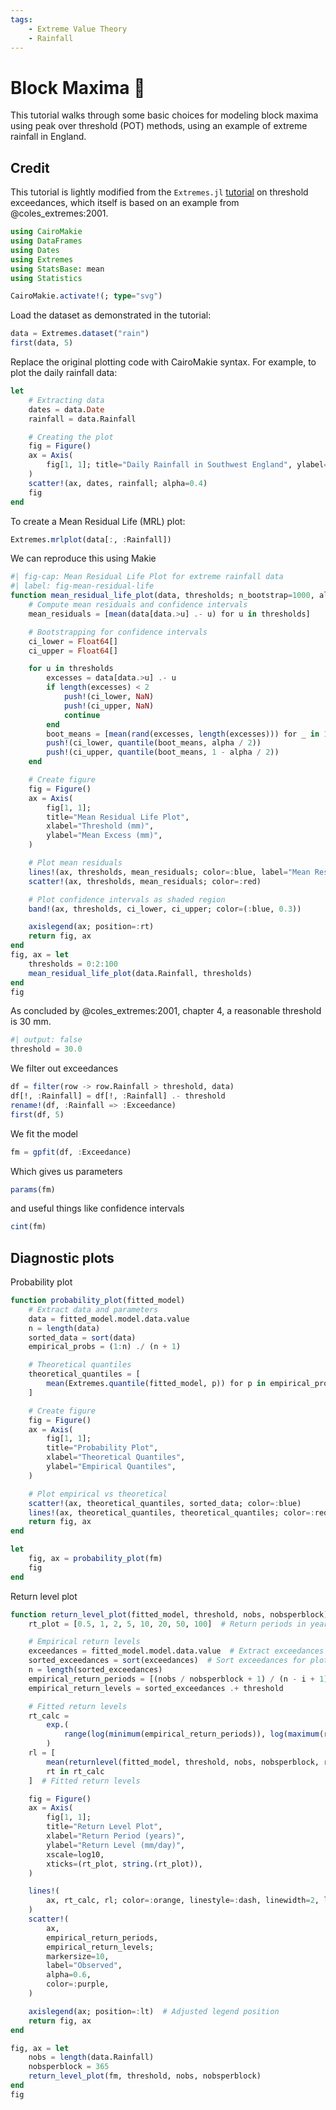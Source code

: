 ```yaml
---
tags: 
    - Extreme Value Theory
    - Rainfall
---
```


# Block Maxima 📝 {.unnumbered}

This tutorial walks through some basic choices for modeling block maxima using peak over threshold (POT) methods, using an example of extreme rainfall in England.

::: {.callout-important}
## Credit

This tutorial is lightly modified from the `Extremes.jl` [tutorial](https://jojal5.github.io/Extremes.jl/dev/tutorial/ThresholdExceedance/) on threshold exceedances, which itself is based on an example from @coles_extremes:2001.
:::

```julia
using CairoMakie
using DataFrames
using Dates
using Extremes
using StatsBase: mean
using Statistics

CairoMakie.activate!(; type="svg")
```

Load the dataset as demonstrated in the tutorial:

```julia
data = Extremes.dataset("rain")
first(data, 5)
```

Replace the original plotting code with CairoMakie syntax.
For example, to plot the daily rainfall data:

```julia
let
    # Extracting data
    dates = data.Date
    rainfall = data.Rainfall

    # Creating the plot
    fig = Figure()
    ax = Axis(
        fig[1, 1]; title="Daily Rainfall in Southwest England", ylabel="Rainfall (mm)",
    )
    scatter!(ax, dates, rainfall; alpha=0.4)
    fig
end
```

To create a Mean Residual Life (MRL) plot:

```julia
Extremes.mrlplot(data[:, :Rainfall])
```

We can reproduce this using Makie

```julia
#| fig-cap: Mean Residual Life Plot for extreme rainfall data
#| label: fig-mean-residual-life
function mean_residual_life_plot(data, thresholds; n_bootstrap=1000, alpha=0.05)
    # Compute mean residuals and confidence intervals
    mean_residuals = [mean(data[data.>u] .- u) for u in thresholds]

    # Bootstrapping for confidence intervals
    ci_lower = Float64[]
    ci_upper = Float64[]

    for u in thresholds
        excesses = data[data.>u] .- u
        if length(excesses) < 2
            push!(ci_lower, NaN)
            push!(ci_upper, NaN)
            continue
        end
        boot_means = [mean(rand(excesses, length(excesses))) for _ in 1:n_bootstrap]
        push!(ci_lower, quantile(boot_means, alpha / 2))
        push!(ci_upper, quantile(boot_means, 1 - alpha / 2))
    end

    # Create figure
    fig = Figure()
    ax = Axis(
        fig[1, 1];
        title="Mean Residual Life Plot",
        xlabel="Threshold (mm)",
        ylabel="Mean Excess (mm)",
    )

    # Plot mean residuals
    lines!(ax, thresholds, mean_residuals; color=:blue, label="Mean Residuals")
    scatter!(ax, thresholds, mean_residuals; color=:red)

    # Plot confidence intervals as shaded region
    band!(ax, thresholds, ci_lower, ci_upper; color=(:blue, 0.3))

    axislegend(ax; position=:rt)
    return fig, ax
end
fig, ax = let
    thresholds = 0:2:100
    mean_residual_life_plot(data.Rainfall, thresholds)
end
fig
```

As concluded by @coles_extremes:2001, chapter 4, a reasonable threshold is 30 mm.

```julia
#| output: false
threshold = 30.0
```

We filter out exceedances

```julia
df = filter(row -> row.Rainfall > threshold, data)
df[!, :Rainfall] = df[!, :Rainfall] .- threshold
rename!(df, :Rainfall => :Exceedance)
first(df, 5)
```

We fit the model

```julia
fm = gpfit(df, :Exceedance)
```

Which gives us parameters

```julia
params(fm)
```

and useful things like confidence intervals

```julia
cint(fm)
```

## Diagnostic plots

Probability plot

```julia
function probability_plot(fitted_model)
    # Extract data and parameters
    data = fitted_model.model.data.value
    n = length(data)
    sorted_data = sort(data)
    empirical_probs = (1:n) ./ (n + 1)

    # Theoretical quantiles
    theoretical_quantiles = [
        mean(Extremes.quantile(fitted_model, p)) for p in empirical_probs
    ]

    # Create figure
    fig = Figure()
    ax = Axis(
        fig[1, 1];
        title="Probability Plot",
        xlabel="Theoretical Quantiles",
        ylabel="Empirical Quantiles",
    )

    # Plot empirical vs theoretical
    scatter!(ax, theoretical_quantiles, sorted_data; color=:blue)
    lines!(ax, theoretical_quantiles, theoretical_quantiles; color=:red, linestyle=:dash)
    return fig, ax
end

let
    fig, ax = probability_plot(fm)
    fig
end
```

Return level plot

```julia
function return_level_plot(fitted_model, threshold, nobs, nobsperblock)
    rt_plot = [0.5, 1, 2, 5, 10, 20, 50, 100]  # Return periods in years

    # Empirical return levels
    exceedances = fitted_model.model.data.value  # Extract exceedances
    sorted_exceedances = sort(exceedances)  # Sort exceedances for plotting
    n = length(sorted_exceedances)
    empirical_return_periods = [(nobs / nobsperblock + 1) / (n - i + 1) for i in 1:n]
    empirical_return_levels = sorted_exceedances .+ threshold

    # Fitted return levels
    rt_calc =
        exp.(
            range(log(minimum(empirical_return_periods)), log(maximum(rt_plot)); length=100)
        )
    rl = [
        mean(returnlevel(fitted_model, threshold, nobs, nobsperblock, rt).value) for
        rt in rt_calc
    ]  # Fitted return levels

    fig = Figure()
    ax = Axis(
        fig[1, 1];
        title="Return Level Plot",
        xlabel="Return Period (years)",
        ylabel="Return Level (mm/day)",
        xscale=log10,
        xticks=(rt_plot, string.(rt_plot)),
    )

    lines!(
        ax, rt_calc, rl; color=:orange, linestyle=:dash, linewidth=2, label="Fitted Model",
    )
    scatter!(
        ax,
        empirical_return_periods,
        empirical_return_levels;
        markersize=10,
        label="Observed",
        alpha=0.6,
        color=:purple,
    )

    axislegend(ax; position=:lt)  # Adjusted legend position
    return fig, ax
end

fig, ax = let
    nobs = length(data.Rainfall)
    nobsperblock = 365
    return_level_plot(fm, threshold, nobs, nobsperblock)
end
fig
```